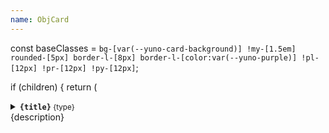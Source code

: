 ```yaml
---
name: ObjCard
---
```

  const baseClasses = `
    bg-[var(--yuno-card-background)]
    !my-[1.5em]
    rounded-[5px]
    border-l-[8px]
    border-l-[color:var(--yuno-purple)]
    !pl-[12px] !pr-[12px] !py-[12px]
  `;

  if (children) {
    return (
      <details className={baseClasses}>
        <summary className="cursor-pointer">
          <strong>
            <code className="!pl-0">{title}</code>
          </strong>
          <small className="ml-1">{type}</small>
          <div className="mt-2">{description}</div>
        </summary>

        <div className="mt-4">{children}</div>
      </details>
    );
  }

  return (
    <div className={baseClasses}>
      <div>
        <strong>
          <code className="!pl-0">{title}</code>
        </strong>
        <small className="ml-1">{type}</small>
      </div>
      <div className="mt-2">{description}</div>
      {data && (
        <div className="mt-2">
          <small>{data}</small>
        </div>
      )}
    </div>
  );
};

<ObjCard title="parameter" description="object description" type="String" data="Examples">
	You can add an internal object here.

	If you add an internal object, the `data` field is not displayed.
</ObjCard>